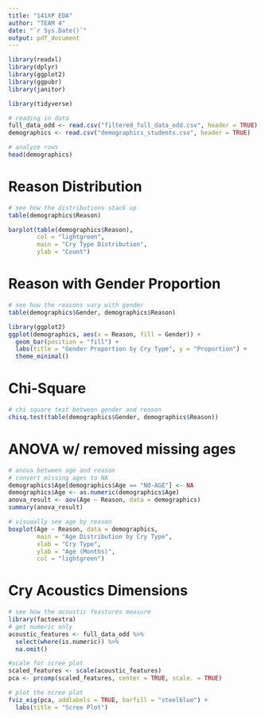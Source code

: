 ---
title: "141XP EDA"
author: "TEAM 4"
date: "`r Sys.Date()`"
output: pdf_document
---

```{r}
library(readxl)
library(dplyr)
library(ggplot2)
library(ggpubr)
library(janitor)
```

```{r}
library(tidyverse)
```


```{r}
# reading in data
full_data_odd <- read.csv("filtered_full_data_odd.csv", header = TRUE)
demographics <- read.csv("demographics_students.csv", header = TRUE)
```

```{r}
# analyze rows
head(demographics)
```

# Reason Distribution
```{r}
# see how the distributions stack up
table(demographics$Reason)

barplot(table(demographics$Reason),
        col = "lightgreen",
        main = "Cry Type Distribution",
        ylab = "Count")

```

# Reason with Gender Proportion
```{r}
# see how the reasons vary with gender
table(demographics$Gender, demographics$Reason)

library(ggplot2)
ggplot(demographics, aes(x = Reason, fill = Gender)) +
  geom_bar(position = "fill") +
  labs(title = "Gender Proportion by Cry Type", y = "Proportion") +
  theme_minimal()
```

# Chi-Square
```{r}
# chi square test between gender and reason
chisq.test(table(demographics$Gender, demographics$Reason))
```

# ANOVA w/ removed missing ages
```{r}
# anova between age and reason
# convert missing ages to NA
demographics$Age[demographics$Age == "NO-AGE"] <- NA
demographics$Age <- as.numeric(demographics$Age)
anova_result <- aov(Age ~ Reason, data = demographics)
summary(anova_result)

# visuaally see age by reason
boxplot(Age ~ Reason, data = demographics,
        main = "Age Distribution by Cry Type",
        xlab = "Cry Type",
        ylab = "Age (Months)",
        col = "lightgreen")
```

# Cry Acoustics Dimensions
```{r}
# see how the acoustic feastures measure
library(factoextra)
# get numeric only
acoustic_features <- full_data_odd %>%
  select(where(is.numeric)) %>%
  na.omit()  

#scale for scree plot
scaled_features <- scale(acoustic_features)
pca <- prcomp(scaled_features, center = TRUE, scale. = TRUE)

# plot the scree plot
fviz_eig(pca, addlabels = TRUE, barfill = "steelblue") +
  labs(title = "Scree Plot")

```

